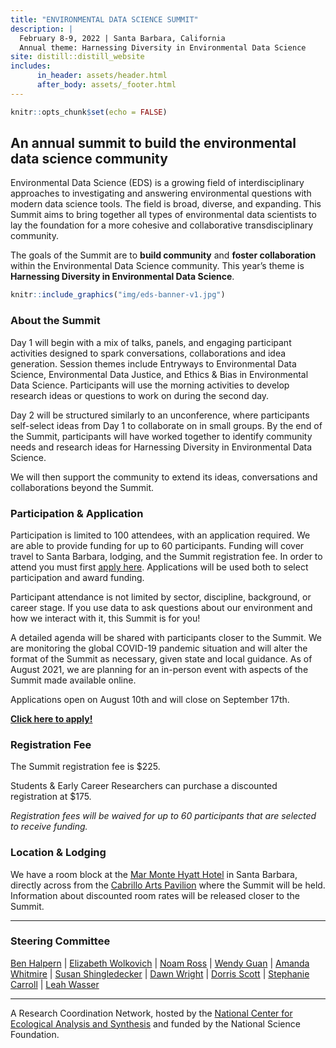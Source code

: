 ```yaml
---
title: "ENVIRONMENTAL DATA SCIENCE SUMMIT"
description: |
  February 8-9, 2022 | Santa Barbara, California   
  Annual theme: Harnessing Diversity in Environmental Data Science
site: distill::distill_website
includes:
      in_header: assets/header.html
      after_body: assets/_footer.html
---
```


```r
knitr::opts_chunk$set(echo = FALSE)
```

## An annual summit to build the environmental data science community

Environmental Data Science (EDS) is a growing field of interdisciplinary approaches to investigating and answering environmental questions with modern data science tools. The field is broad, diverse, and expanding. This Summit aims to bring together all types of environmental data scientists to lay the foundation for a more cohesive and collaborative transdisciplinary community.

The goals of the Summit are to **build community** and **foster collaboration** within the Environmental Data Science community. This year's theme is **Harnessing Diversity in Environmental Data Science**.

```r
knitr::include_graphics("img/eds-banner-v1.jpg")
```

### About the Summit

Day 1 will begin with a mix of talks, panels, and engaging participant activities designed to spark conversations, collaborations and idea generation. Session themes include Entryways to Environmental Data Science, Environmental Data Justice, and Ethics & Bias in Environmental Data Science. Participants will use the morning activities to develop research ideas or questions to work on during the second day. 

Day 2 will be structured similarly to an unconference, where participants self-select ideas from Day 1 to collaborate on in small groups. By the end of the Summit, participants will have worked together to identify community needs and research ideas for Harnessing Diversity in Environmental Data Science. 

We will then support the community  to extend its ideas, conversations and collaborations beyond the Summit.


### Participation & Application

Participation is limited to 100 attendees, with an application required. We are able to provide funding for up to 60 participants. Funding will cover travel to Santa Barbara, lodging, and the Summit registration fee. In order to attend you must first [apply here](https://forms.gle/HzEe4tYvEauNhNdV9). Applications will be used both to select participation and award funding.

Participant attendance is not limited by sector, discipline, background, or career stage. If you use data to ask questions about our environment and how we interact with it, this Summit is for you! 

A detailed agenda will be shared with participants closer to the Summit. We are monitoring the global COVID-19 pandemic situation and will alter the format of the Summit as necessary, given state and local guidance. As of August 2021, we are planning for an in-person event with aspects of the Summit made available online.

Applications open on August 10th and will close on September 17th.

**[Click here to apply!](https://forms.gle/HzEe4tYvEauNhNdV9)**

### Registration Fee

The Summit registration fee is $225.

Students & Early Career Researchers can purchase a discounted registration at $175.

*Registration fees will be waived for up to 60 participants that are selected to receive funding.*

### Location & Lodging

We have a room block at the [Mar Monte Hyatt Hotel](https://www.hyatt.com/en-US/hotel/california/mar-monte-hotel/sbars) in Santa Barbara, directly across from the [Cabrillo Arts Pavilion](https://cabrillopavilion.santabarbaraca.gov/) where the Summit will be held. Information about discounted room rates will be released closer to the Summit.

--------

### Steering Committee

[Ben Halpern](https://www.nceas.ucsb.edu/about-us/our-people) | 
[Elizabeth Wolkovich](https://biodiversity.ubc.ca/people/faculty/elizabeth-m-wolkovich) |
[Noam Ross](https://www.noamross.net/) |
[Wendy Guan](https://scholar.harvard.edu/wendy-guan/home) |
[Amanda Whitmire](https://library.stanford.edu/people/thalassa) |
[Susan Shingledecker](https://www.esipfed.org/about/staff/susan-shingledecker) |
[Dawn Wright](https://dusk.geo.orst.edu/index.html) |
[Dorris Scott](https://dscott.netlify.app/) |
[Stephanie Carroll](https://igp.arizona.edu/person/stephanie-russo-carroll-drph-mph) |
[Leah Wasser](https://www.leahwasser.com/)  

-----

A Research Coordination Network, hosted by the [National Center for Ecological Analysis and Synthesis](https://www.nceas.ucsb.edu/) and funded by the National Science Foundation.


